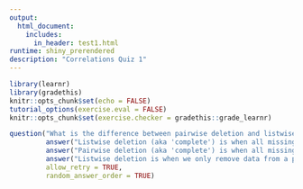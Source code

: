 ```yaml
---
output: 
  html_document:
    includes:
      in_header: test1.html
runtime: shiny_prerendered
description: "Correlations Quiz 1"
---
```


```r
library(learnr)
library(gradethis)
knitr::opts_chunk$set(echo = FALSE)
tutorial_options(exercise.eval = FALSE)
knitr::opts_chunk$set(exercise.checker = gradethis::grade_learnr)
```

```r
question("What is the difference between pairwise deletion and listwise deletion`?",
         answer("Listwise deletion (aka 'complete') is when all missing data are removed. Pariwise deletion is when we use all available data per each pair of variables", correct = TRUE),
         answer("Pairwise deletion (aka 'complete') is when all missing data are removed. Listwise deletion is when we use all available data per each pair of variables"),
         answer("Listwise deletion is when we only remove data from a predefined list. Pairwise deletion is when we remove data from only 2 variables"),
         allow_retry = TRUE,
         random_answer_order = TRUE)
```

<div data-iframe-height></div>
